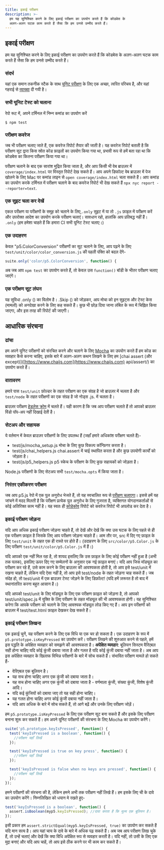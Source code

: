 ```yaml
---
title: इकाई परीक्षण
description: >-
  हम यह सुनिश्चित करने के लिए इकाई परीक्षण का उपयोग करते हैं कि कोडबेस के
  अलग-अलग घटक काम करते हैं जैसा कि हम उनसे उम्मीद करते हैं।
---
```

## इकाई परीक्षण

हम यह सुनिश्चित करने के लिए इकाई परीक्षण का उपयोग करते हैं कि कोडबेस के अलग-अलग घटक काम करते हैं जैसा कि हम उनसे उम्मीद करते हैं।

### संदर्भ

यहां एक समान तकनीक स्टैक के साथ [यूनिट परीक्षण](https://codeburst.io/javascript-unit-testing-using-mocha-and-chai-1d97d9f18e71) के लिए एक अच्छा, त्वरित परिचय है, और यहां गहराई से [व्याख्या](https://blog.logrocket.com/a-quick-and-complete-guide-to-mocha-testing-d0e0ea09f09d) दी गयी है।

### सभी यूनिट टेस्ट को चलाना

रेपो रूट में, अपने टर्मिनल में निम्न कमांड का उपयोग करें

```shell
$ npm test
```

### परीक्षण कवरेज

जब भी परीक्षण चलाए जाते हैं, एक कवरेज रिपोर्ट तैयार की जाती है। यह कवरेज रिपोर्ट बताती है कि परीक्षण सूट द्वारा किस स्रोत कोड फ़ाइलों का उपयोग किया गया था, प्रभावी रूप से हमें बता रहा था कि कोडबेस का कितना परीक्षण किया गया था।

परीक्षण चलाने के बाद एक सारांश मुद्रित किया जाता है, और आप किसी भी वेब ब्राउज़र में `coverage/index.html` पर विस्तृत रिपोर्ट देख सकते हैं। आप अपने डिफॉल्ट वेब ब्राउज़र में पेज खोलने के लिए Mac पर कमांड लाइन से `open coverage/index.html` चला सकते हैं। आप कमांड का उपयोग करके टर्मिनल में परीक्षण चलाने के बाद कवरेज रिपोर्ट भी देख सकते हैं `npx nyc report --reporter=text`.

### एक सुइट चला कर देखें

एकल परीक्षण या परीक्षणों के समूह को चलाने के लिए,`.only` सुइट में या तो `.js` फ़ाइल में परीक्षण करें और उपरोक्त आदेश का उपयोग करके परीक्षण चलाएं। सावधान रहो, हालांकि आप प्रतिबद्ध नहीं हैं। `.only` (हम हमेशा चाहते हैं कि हमारा CI सभी यूनिट टेस्ट चलाए।)

### एक उदाहरण

केवल "p5.ColorConversion" परीक्षणों का सूट चलाने के लिए, आप पढ़ने के लिए `test/unit/color/color_conversion.js` की पहली पंक्ति को बदल देंगे-

```js
suite.only('color/p5.ColorConversion', function() {
```

अब जब आप `npm test` का उपयोग करते हैं, तो केवल उस `function()` बॉडी के भीतर परीक्षण चलाए जाएंगे।

### एक परीक्षण सूट लंघन

यह सुविधा .only () का विलोम है। .Skip () को जोड़कर, आप मोचा को इन सुइट्स और टेस्ट केस (मामलों) को अनदेखा करने के लिए कह सकते हैं। कुछ भी छोड़ दिया जाना लंबित के रूप में चिह्नित किया जाएगा, और इस तरह की रिपोर्ट की जाएगी।

## आधारिक संरचना

### ढांचा

हम अपने यूनिट परीक्षणों को संरचित करने और चलाने के लिए [Mocha](https://mochajs.org/) का उपयोग करते हैं हम कोड का व्यवहार कैसे करना चाहिए, इसके बारे में अलग-अलग कथन लिखने के लिए हम \[chai assert (और except)]\([https://www.chaijs.com](https://www.chaijs.com) api/assert/) का उपयोग करते हैं।

### वातावरण

हमारे पास `test/unit` फ़ोल्डर के तहत परीक्षण का एक संग्रह है जो ब्राउज़र में चलता है और `test/node` के तहत परीक्षणों का एक संग्रह है जो नोड्स .js. में चलता है।

ब्राउज़र परीक्षण [हेडलेस क्रोम](https://developers.google.com/web/updates/2017/06/headless-karma-mocha-chai) में चलते हैं। यही कारण है कि जब आप परीक्षण चलाते हैं तो आपको ब्राउज़र विंडो पॉप-अप नहीं दिखाई देती है।

### सेटअप और सहायक

ये वर्तमान में केवल ब्राउज़र परीक्षणों के लिए उपलब्ध हैं (जहाँ हमारे अधिकांश परीक्षण चलते हैं)-

* test/js/mocha\_setup.js मोचा के लिए कुछ विकल्प कॉन्फ़िगर करता है।
* test/js/chai\_helpers.js chai.assert में चाई स्थापित करता है और कुछ उपयोगी कार्यों को जोड़ता है।
* test/js/p5\_helpers.js p5 स्केच के परीक्षण के लिए कुछ सहायकों को जोड़ता है।

Node.js परीक्षणों के लिए सेटअप सभी `test/mocha.opts` में किया जाता है।

### निरंतर एकीकरण परीक्षण

जब आप p5.js रेपो में एक पुल अनुरोध भेजते हैं, तो यह स्वचालित रूप से [परीक्षण चलाएगा](https://github.com/processing/p5.js/actions)। इससे हमें यह जांचने में मदद मिलती है कि परीक्षण प्रत्येक पुल अनुरोध के लिए गुजरता है, व्यक्तिगत योगदानकर्ताओं से कोई अतिरिक्त काम नहीं है। यह स्वतः ही [कोडेकोव](https://codecov.io/github/processing/p5.js) रिपोर्ट को कवरेज रिपोर्ट भी अपलोड कर देता है।

### इकाई परीक्षण जोड़ना

यदि आप अधिक इकाई परीक्षण जोड़ना चाहते हैं, तो देखें और देखें कि क्या उस घटक के लिए पहले से ही एक परीक्षण फ़ाइल है जिसके लिए आप परीक्षण जोड़ना चाहते हैं। आम तौर पर, src में दिए गए फ़ाइल के लिए `test/unit` के तहत एक ही रास्ते पर होते हैं। (उदाहरण के लिए `src/color/p5.Color.js` के लिए परीक्षण `test/unit/color/p5.Color.js`
में हैं।)

यदि आपको एक नहीं मिल रहा है, तो शायद इसलिए कि उस फ़ाइल के लिए कोई परीक्षण नहीं हुआ है (अभी तक पलक), इसलिए ऊपर दिए गए सम्मेलनों के अनुसार एक नई फ़ाइल बनाएं। यदि आप जिस मॉड्यूल का परीक्षण कर रहे हैं, उसे काम करने के लिए ब्राउज़र की आवश्यकता होती है, तो आप इसे  test/unit में रखना चाहते हैं, लेकिन यदि ऐसा नहीं है, तो आप इसे test/node के तहत जोड़ना चाह सकते हैं। जब संदेह हो, तो test/unit में एक ब्राउज़र टेस्ट जोड़ने के लिए डिफ़ॉल्ट! (यदि हमें ज़रूरत है तो बाद में स्थानांतरित करना बहुत आसान है।)

यदि आपको test/unit के लिए मॉड्यूल के लिए एक परीक्षण फ़ाइल को जोड़ना है, तो आपको test/unit/spec.js में युक्ति के लिए परीक्षण के तहत मॉड्यूल की भी आवश्यकता होगी। यह सुनिश्चित करेगा कि आपके परीक्षण को चलाने के लिए आवश्यक मॉड्यूल लोड किए गए हैं। आप इन परीक्षणों को ब्राउज़र में test/test.html फ़ाइल देखकर देख सकते हैं।

### इकाई परीक्षण लिखना

एक इकाई चुनें, यह परीक्षण करने के लिए एक विधि या एक चर हो सकता है। एक उदाहरण के रूप में `p5.prototype.isKeyPressed` का उपयोग करें। परीक्षण लिखने की शुरुआत करने से पहले, हमें इस पद्धति के अपेक्षित व्यवहार को समझने की आवश्यकता है। **अपेक्षित व्यवहार**: बूलियन सिस्टम वैरिएबल सही होना चाहिए यदि कोई कुंजी दबाया जाता है और गलत है यदि कोई कुंजी दबाया नहीं जाता है। अब आप इस अपेक्षित व्यवहार के खिलाफ विभिन्न परीक्षणों के बारे में सोच सकते हैं। संभावित परीक्षण मामले हो सकते हैं-

* वेरिएबल एक बूलियन है।
* यह सच होना चाहिए अगर एक कुंजी को दबाया जाता है।
* यह सच होना चाहिए अगर एक कुंजी को दबाया जाता है - वर्णमाला कुंजी, संख्या कुंजी, विशेष कुंजी आदि।
* यदि कई कुंजियों को दबाया जाए तो यह सही होना चाहिए।
* यह गलत होना चाहिए अगर कोई कुंजी दबाया नहीं जाता है।
* यदि आप अधिक के बारे में सोच सकते हैं, तो आगे बढ़ें और उनके लिए परीक्षण जोड़ें।

हम `p5.prototype.isKeyPressed` के लिए एक परीक्षण सूट बना सकते हैं और इसके लिए परीक्षण बनाना शुरू कर सकते हैं। हम अपने यूनिट परीक्षणों की संरचना के लिए Mocha का उपयोग करेंगे।

```js
suite('p5.prototype.keyIsPressed', function() {
  test('keyIsPressed is a boolean', function() {
    //परीक्षण यहाँ लिखें
  });

  test('keyIsPressed is true on key press', function() {
    //परीक्षण यहाँ लिखें
  });

  test('keyIsPressed is false when no keys are pressed', function() {
    //परीक्षण यहाँ लिखें
  });
});
```

हमने परीक्षणों की संरचना की है, लेकिन हमने अभी तक परीक्षण नहीं लिखे हैं। हम इसके लिए ची के दावे का उपयोग करेंगे। निम्नलिखित को धयान मे रखते हुए-

```js
test('keyIsPressed is a boolean', function() {
  assert.isBoolean(myp5.keyIsPressed); //दावा करता है कि मूल्य एक बूलियन है।
});
```

इसी प्रकार हम `assert.strictEqual(myp5.keyIsPressed, true)` का उपयोग कर सकते हैं यदि मान सत्य है। आप यहां चाय के दावे के बारे में अधिक पढ़ सकते हैं। अब जब आप परीक्षण लिख चुके हैं, तो उन्हें चलाएं और देखें कि क्या विधि अपेक्षित रूप से व्यवहार करती है। यदि नहीं, तो उसी के लिए एक मुद्दा बनाएं और यदि आप चाहें, तो आप इसे ठीक करने पर भी काम कर सकते हैं।
